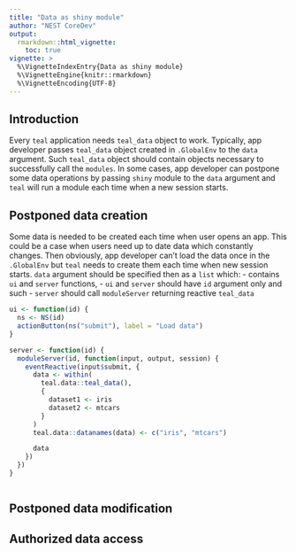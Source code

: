 ```yaml
---
title: "Data as shiny module"
author: "NEST CoreDev"
output: 
  rmarkdown::html_vignette:
    toc: true
vignette: >
  %\VignetteIndexEntry{Data as shiny module}
  %\VignetteEngine{knitr::rmarkdown}
  %\VignetteEncoding{UTF-8}
---
```


## Introduction

Every `teal` application needs `teal_data` object to work. Typically, app developer passes `teal_data` object created in
`.GlobalEnv` to the `data` argument. Such `teal_data` object should contain objects necessary to successfully call 
the `modules`. In some cases, app developer can postpone some data operations by passing `shiny` module to the `data` 
argument and `teal` will run a module each time when a new session starts.

## Postponed data creation

Some data is needed to be created each time when user opens an app. This could be a case when users need up to 
date data which constantly changes. Then obviously, app developer can't load the data once in the `.GlobalEnv` but
`teal` needs to create them each time when new session starts. `data` argument should be specified then as a `list`
which:
- contains `ui` and `server` functions,
- `ui` and `server` should have `id` argument only and such 
- `server` should call `moduleServer` returning reactive `teal_data` 

```r
ui <- function(id) {
  ns <- NS(id)
  actionButton(ns("submit"), label = "Load data")
}

server <- function(id) {
  moduleServer(id, function(input, output, session) {
    eventReactive(input$submit, {
      data <- within(
        teal.data::teal_data(),
        {
          dataset1 <- iris
          dataset2 <- mtcars
        }
      )
      teal.data::datanames(data) <- c("iris", "mtcars")

      data
    })
  })
}
```


```r

```

## Postponed data modification

## Authorized data access
